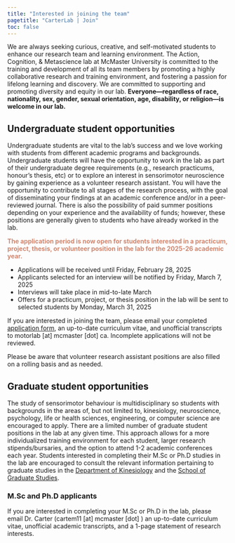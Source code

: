 ```yaml
---
title: "Interested in joining the team"
pagetitle: "CarterLab | Join"
toc: false
---
```


We are always seeking curious, creative, and self-motivated students to enhance our research team and learning environment. The Action, Cognition, & Metascience lab at McMaster University is committed to the training and development of all its team members by promoting a highly collaborative research and training environment, and fostering a passion for lifelong learning and discovery. We are committed to supporting and promoting diversity and equity in our lab. **Everyone---regardless of race, nationality, sex, gender, sexual orientation, age, disability, or religion---is welcome in our lab.**

## Undergraduate student opportunities

Undergraduate students are vital to the lab’s success and we love working with students from different academic programs and backgrounds. Undergraduate students will have the opportunity to work in the lab as part of their undergraduate degree requirements (e.g., research practicums, honour’s thesis, etc) or to explore an interest in sensorimotor neuroscience by gaining experience as a volunteer research assistant. You will have the opportunity to contribute to all stages of the research process, with the goal of disseminating your findings at an academic conference and/or in a peer-reviewed journal. There is also the possibility of paid summer positions depending on your experience and the availability of funds; however, these positions are generally given to students who have already worked in the lab.

<font color="#d08770">**The application period is now open for students interested in a practicum, project, thesis, or volunteer position in the lab for the 2025-26 academic year.**</font>

- Applications will be received until Friday, February 28, 2025
- Applicants selected for an interview will be notified by Friday, March 7, 2025
- Interviews will take place in mid-to-late March
- Offers for a practicum, project, or thesis position in the lab will be sent to selected students by Monday, March 31, 2025

If you are interested in joining the team, please email your completed [application form](https://raw.githubusercontent.com/cartermaclab/lab-website/master/files/2024_carterlab_undergraduate-application-form.pdf){target="_blank"}, an up-to-date curriculum vitae, and unofficial transcripts to motorlab [at] mcmaster [dot] ca. Incomplete applications will not be reviewed.

Please be aware that volunteer research assistant positions are also filled on a rolling basis and as needed.


## Graduate student opportunities

The study of sensorimotor behaviour is multidisciplinary so students with backgrounds in the areas of, but not limited to, kinesiology, neuroscience, psychology, life or health sciences, engineering, or computer science are encouraged to apply. There are a limited number of graduate student positions in the lab at any given time. This approach allows for a more individualized training environment for each student, larger research stipends/bursaries, and the option to attend 1-2 academic conferences each year. Students interested in completing their M.Sc or Ph.D studies in the lab are encouraged to consult the relevant information pertaining to graduate studies in the [Department of Kinesiology](https://www.science.mcmaster.ca/kinesiology/graduate/graduate-studies.html){target="_blank"} and the [School of Graduate Studies](https://gs.mcmaster.ca/){target="_blank"}.

### M.Sc and Ph.D applicants

If you are interested in completing your M.Sc or Ph.D in the lab, please email Dr. Carter (cartem11 [at] mcmaster [dot] ) an up-to-date curriculum vitae, unofficial academic transcripts, and a 1-page statement of research interests.
